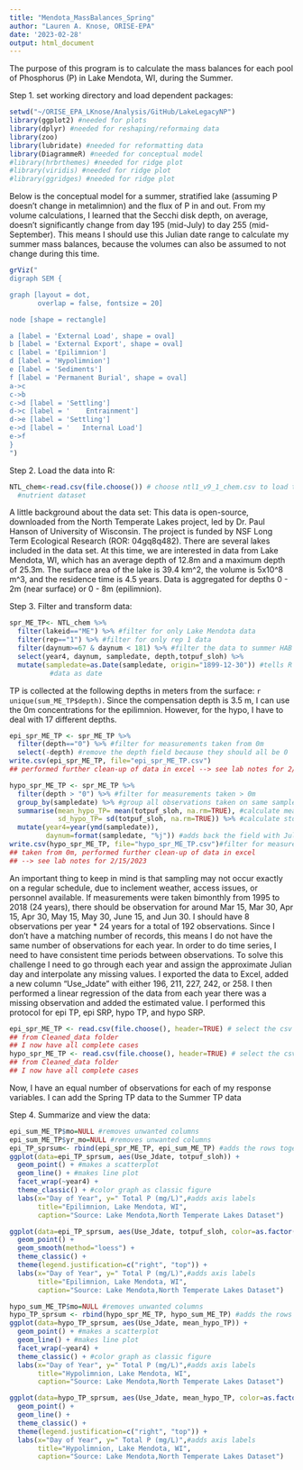 ```yaml
---
title: "Mendota_MassBalances_Spring"
author: "Lauren A. Knose, ORISE-EPA"
date: '2023-02-28'
output: html_document
---
```


The purpose of this program is to calculate the mass balances for each pool of 
Phosphorus (P) in Lake Mendota, WI, during the Summer. 

Step 1. set working directory and load dependent packages:

```r
setwd("~/ORISE_EPA_LKnose/Analysis/GitHub/LakeLegacyNP")
library(ggplot2) #needed for plots
library(dplyr) #needed for reshaping/reformaing data
library(zoo)
library(lubridate) #needed for reformatting data
library(DiagrammeR) #needed for conceptual model
#library(hrbrthemes) #needed for ridge plot
#library(viridis) #needed for ridge plot
#library(ggridges) #needed for ridge plot
```

Below is the conceptual model for a summer, stratified lake (assuming P doesn't 
change in metalimnion) and the flux of P in and out. From my volume calculations, 
I learned that the Secchi disk depth, on average, doesn't significantly change 
from day 195 (mid-July) to day 255 (mid-September). This means I should use this
Julian date range to calculate my summer mass balances, because the volumes can 
also be assumed to not change during this time. 

``` r
grViz("
digraph SEM {

graph [layout = dot,
       overlap = false, fontsize = 20]

node [shape = rectangle]

a [label = 'External Load', shape = oval]
b [label = 'External Export', shape = oval]
c [label = 'Epilimnion']
d [label = 'Hypolimnion']
e [label = 'Sediments']
f [label = 'Permanent Burial', shape = oval]
a->c
c->b
c->d [label = 'Settling']
d->c [label = '    Entrainment']
d->e [label = 'Settling']
e->d [label = '   Internal Load']
e->f 
}
")
```

Step 2. Load the data into R: 

```r
NTL_chem<-read.csv(file.choose()) # choose ntl1_v9_1_chem.csv to load the 
  #nutrient dataset
```

A little background about the data set:
This data is open-source, downloaded from the North Temperate Lakes project,
led by Dr. Paul Hanson of University of Wisconsin. The project is funded by NSF
Long Term Ecological Research (ROR: 04gq8q482). There are several lakes included 
in the data set. At this time, we are interested in data from Lake Mendota, WI, 
which has an average depth of 12.8m and a maximum depth of 25.3m. The surface 
area of the lake is 39.4 km^2, the volume is 5x10^8 m^3, and the residence time 
is 4.5 years. 
Data is aggregated for depths 0 - 2m (near surface) or 0 - 8m (epilimnion). 


Step 3. Filter and transform data:

```r
spr_ME_TP<- NTL_chem %>%
  filter(lakeid=="ME") %>% #filter for only Lake Mendota data
  filter(rep=="1") %>% #filter for only rep 1 data
  filter(daynum>=67 & daynum < 181) %>% #filter the data to summer HAB season
  select(year4, daynum, sampledate, depth,totpuf_sloh) %>%
  mutate(sampledate=as.Date(sampledate, origin="1899-12-30")) #tells R to format 
          #data as date
```

TP is collected at the following depths in meters from the surface: 
`r unique(sum_ME_TP$depth)`. Since the compensation depth 
is 3.5 m, I can use the 0m concentrations for the epilimnion. However, for the 
hypo, I have to deal with 17 different depths.  

```r
epi_spr_ME_TP <- spr_ME_TP %>%
  filter(depth=="0") %>% #filter for measurements taken from 0m
  select(-depth) #remove the depth field because they should all be 0
write.csv(epi_spr_ME_TP, file="epi_spr_ME_TP.csv")
## performed further clean-up of data in excel --> see lab notes for 2/28/2023
```

```r
hypo_spr_ME_TP <- spr_ME_TP %>%
  filter(depth > "0") %>% #filter for measurements taken > 0m
  group_by(sampledate) %>% #group all observations taken on same sample date
  summarise(mean_hypo_TP= mean(totpuf_sloh, na.rm=TRUE), #calculate mean
            sd_hypo_TP= sd(totpuf_sloh, na.rm=TRUE)) %>% #calculate stdev
  mutate(year4=year(ymd(sampledate)),
         daynum=format(sampledate, "%j")) #adds back the field with Julian day
write.csv(hypo_spr_ME_TP, file="hypo_spr_ME_TP.csv")#filter for measurements 
## taken from 0m, performed further clean-up of data in excel 
## --> see lab notes for 2/15/2023
```

An important thing to keep in mind is that sampling may not occur exactly on a
regular schedule, due to inclement weather, access issues, or personnel available.
If measurements were taken bimonthly from 1995 to 2018 (24 years), there should 
be observation for around Mar 15, Mar 30, Apr 15, Apr 30, May 15, May 30, June 15, 
and Jun 30. 
I should have 8 observations per year * 24 years for a total of 192 observations. 
Since I don't have a matching number of records, this means I do not have the 
same number of observations for each year. In order to do time series, I need to 
have consistent time periods between observations. To solve this challenge I need 
to go through each year and assign the approximate Julian day and interpolate 
any missing values. I exported the data to Excel, added a new column "Use_Jdate" 
with either 196, 211, 227, 242, or 258. I then performed a linear regression of 
the data from each year there was a missing observation and added the estimated
value. I performed this protocol for epi TP, epi SRP, hypo TP, and hypo SRP.

```r
epi_spr_ME_TP <- read.csv(file.choose(), header=TRUE) # select the csv file
## from Cleaned_data folder 
## I now have all complete cases
hypo_spr_ME_TP <- read.csv(file.choose(), header=TRUE) # select the csv file
## from Cleaned_data folder 
## I now have all complete cases
```

Now, I have an equal number of observations for each of my response variables. 
I can add the Spring TP data to the Summer TP data

Step 4.  Summarize and view the data:

```r
epi_sum_ME_TP$mo=NULL #removes unwanted columns
epi_sum_ME_TP$yr_mo=NULL #removes unwanted columns
epi_TP_sprsum<- rbind(epi_spr_ME_TP, epi_sum_ME_TP) #adds the rows together 
ggplot(data=epi_TP_sprsum, aes(Use_Jdate, totpuf_sloh)) + 
  geom_point() + #makes a scatterplot
  geom_line() + #makes line plot
  facet_wrap(~year4) + 
  theme_classic() + #color graph as classic figure
  labs(x="Day of Year", y=" Total P (mg/L)",#adds axis labels
       title="Epilimnion, Lake Mendota, WI",
       caption="Source: Lake Mendota,North Temperate Lakes Dataset")
```

```r
ggplot(data=epi_TP_sprsum, aes(Use_Jdate, totpuf_sloh, color=as.factor(year4))) + 
  geom_point() +
  geom_smooth(method="loess") + 
  theme_classic() +
  theme(legend.justification=c("right", "top")) +
  labs(x="Day of Year", y=" Total P (mg/L)",#adds axis labels
       title="Epilimnion, Lake Mendota, WI",
       caption="Source: Lake Mendota,North Temperate Lakes Dataset")
```

```r
hypo_sum_ME_TP$mo=NULL #removes unwanted columns
hypo_TP_sprsum <- rbind(hypo_spr_ME_TP, hypo_sum_ME_TP) #adds the rows together 
ggplot(data=hypo_TP_sprsum, aes(Use_Jdate, mean_hypo_TP)) + 
  geom_point() + #makes a scatterplot
  geom_line() + #makes line plot
  facet_wrap(~year4) + 
  theme_classic() + #color graph as classic figure
  labs(x="Day of Year", y=" Total P (mg/L)",#adds axis labels
       title="Hypolimnion, Lake Mendota, WI",
       caption="Source: Lake Mendota,North Temperate Lakes Dataset")
```
```r
ggplot(data=hypo_TP_sprsum, aes(Use_Jdate, mean_hypo_TP, color=as.factor(year4))) + 
  geom_point() +
  geom_line() + 
  theme_classic() +
  theme(legend.justification=c("right", "top")) +
  labs(x="Day of Year", y=" Total P (mg/L)",#adds axis labels
       title="Hypolimnion, Lake Mendota, WI",
       caption="Source: Lake Mendota,North Temperate Lakes Dataset")
```